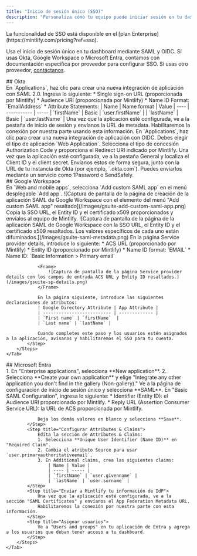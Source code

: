 ```yaml
---
title: "Inicio de sesión único (SSO)"
description: "Personaliza cómo tu equipo puede iniciar sesión en tu dashboard de administración"
---
```


<Info>
  La funcionalidad de SSO está disponible en el [plan Enterprise](https://mintlify.com/pricing?ref=sso).
</Info>

Usa el inicio de sesión único en tu dashboard mediante SAML y OIDC. Si usas Okta, Google Workspace o Microsoft Entra, contamos con documentación específica por proveedor para configurar SSO. Si usas otro proveedor, [contáctanos](mailto:support@mintlify.com).

<div id="okta">
  ## Okta
</div>

<Tabs>
    <Tab title="SAML">
        <Steps>
            <Step title="Create an application">
                En `Applications`, haz clic para crear una nueva integración de aplicación con SAML 2.0.
            </Step>
            <Step title="Configure integration">
                Ingresa lo siguiente:
                * Single sign-on URL (proporcionada por Mintlify)
                * Audience URI (proporcionada por Mintlify)
                * Name ID Format: `EmailAddress`
                * Attribute Statements:
                    | Name | Name format | Value
                    | ---- | ----------- | -----
                    | `firstName` | Basic | `user.firstName` |
                    | `lastName` | Basic | `user.lastName` |
            </Step>
            <Step title="Send us your IdP information">
                Una vez que la aplicación esté configurada, ve a la pestaña de inicio de sesión y envíanos la URL de metadata.
                Habilitaremos la conexión por nuestra parte usando esta información.
            </Step>
        </Steps>
    </Tab>
    <Tab title="OIDC">
        <Steps>
            <Step title="Create an application">
                En `Applications`, haz clic para crear una nueva integración de aplicación con OIDC.
                Debes elegir el tipo de aplicación `Web Application`.
            </Step>
            <Step title="Configure integration">
                Selecciona el tipo de concesión Authorization Code y proporciona el Redirect URI indicado por Mintlify.
            </Step>
            <Step title="Send us your IdP information">
                Una vez que la aplicación esté configurada, ve a la pestaña General y localiza el Client ID y el client secret.
                Envíanos estos de forma segura, junto con la URL de tu instancia de Okta (por ejemplo, `<your-tenant-name>.okta.com`). Puedes enviarlos mediante un servicio como 1Password o SendSafely.
            </Step>
        </Steps>
    </Tab>
</Tabs>

<div id="google-workspace">
  ## Google Workspace
</div>

<Tabs>
    <Tab title="SAML">
        <Steps>
            <Step title="Crear una aplicación">
                En `Web and mobile apps`, selecciona `Add custom SAML app` en el menú desplegable `Add app`.  
                <Frame>
                    ![Captura de pantalla de la página de creación de la aplicación SAML de Google Workspace con el elemento del menú "Add custom SAML app" resaltado](/images/gsuite-add-custom-saml-app.png)
                </Frame>              
            </Step>
            <Step title="Envíanos la información de tu IdP">
                Copia la SSO URL, el Entity ID y el certificado x509 proporcionados y envíalos al equipo de Mintlify.
                <Frame>
                    ![Captura de pantalla de la página de la aplicación SAML de Google Workspace con la SSO URL, el Entity ID y el certificado x509 resaltados. Los valores específicos de cada uno están difuminados.](/images/gsuite-saml-metadata.png)                    
                </Frame>
            </Step>
            <Step title="Configurar la integración">
                En la página Service provider details, introduce lo siguiente:
                * ACS URL (proporcionado por Mintlify)
                * Entity ID (proporcionado por Mintlify)
                * Name ID format: `EMAIL`
                * Name ID: `Basic Information > Primary email`

                <Frame>
                    ![Captura de pantalla de la página Service provider details con los campos de entrada ACS URL y Entity ID resaltados.](/images/gsuite-sp-details.png)
                </Frame>

                En la página siguiente, introduce las siguientes declaraciones de atributos:
                | Google Directory Attribute | App Attribute |
                | -------------------------- | ------------- |
                | `First name` | `firstName`  |
                | `Last name` | `lastName` |

                Cuando completes este paso y los usuarios estén asignados a la aplicación, avísanos y habilitaremos el SSO para tu cuenta.
            </Step>
        </Steps>
    </Tab>
</Tabs>

<div id="microsoft-entra">
  ## Microsoft Entra
</div>

<Tabs>
    <Tab title="SAML">
        <Steps>
            <Step title="Crear una aplicación">
                1. En "Enterprise applications", selecciona **New application**.
                2. Selecciona **Create your own application** y elige "Integrate any other application you don't find in the gallery (Non-gallery)."
            </Step>
            <Step title="Configurar SAML">
                Ve a la página de configuración de inicio de sesión único y selecciona **SAML**. En "Basic SAML Configuration", ingresa lo siguiente:
                * Identifier (Entity ID): el Audience URI proporcionado por Mintlify.
                * Reply URL (Assertion Consumer Service URL): la URL de ACS proporcionada por Mintlify.
                
                Deja los demás valores en blanco y selecciona **Save**.
            </Step>
            <Step title="Configurar Attributes & Claims">
                Edita la sección de Attributes & Claims:
                1. Selecciona **Unique User Identifier (Name ID)** en "Required Claim".
                2. Cambia el atributo Source para usar `user.primaryauthoritativeemail`.
                3. En Additional claims, crea las siguientes claims:
                    | Name | Value |
                    | ---- | ----- |
                    | `firstName` | `user.givenname` |
                    | `lastName` | `user.surname` |
            </Step>
            <Step title="Enviar a Mintlify tu información de IdP">
                Una vez que la aplicación esté configurada, ve a la sección "SAML Certificates" y envíanos el App Federation Metadata URL.
                Habilitaremos la conexión por nuestra parte con esta información.
            </Step>
            <Step title="Asignar usuarios">
                Ve a "Users and groups" en tu aplicación de Entra y agrega a los usuarios que deban tener acceso a tu dashboard.
            </Step>
        </Steps>
    </Tab>
</Tabs>